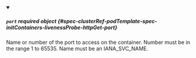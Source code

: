 


<details className="config-field" data-expandable="true" open>
<summary>

##### `port` <span className="config-field-required" data-required="false">required</span> <span className="config-field-type">object</span> <span className="config-field-default"></span> <span className="config-field-enum"></span> {#spec-clusterRef-podTemplate-spec-initContainers-livenessProbe-httpGet-port}

Name or number of the port to access on the container.
Number must be in the range 1 to 65535.
Name must be an IANA_SVC_NAME.

</summary>

<PartialPortreference />


</details>

